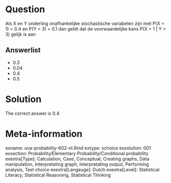 Question
========

Als X en Y onderling onafhankelijke stochastische variabelen zijn met P(X = 1) = 0.4 en P(Y = 3) = 0.1 dan geldt dat de voorwaardelijke kans P(X = 1 | Y = 3) gelijk is aan 

Answerlist
----------
* 0.3
* 0.04
* 0.4
* 0.5

Solution
========

The correct answer is  0.4 

Meta-information
================
exname: uva-probability-602-nl.Rmd 
extype: schoice 
exsolution: 001 
exsection: Probability/Elementary Probability/Conditional probability
exextra[Type]: Calculation, Case, Conceptual, Creating graphs, Data manipulation, Interpretating graph, Interpretating output, Performing analysis, Test choice 
exextra[Langauge]: Dutch 
exextra[Level]: Statistical Literacy, Statistical Reasoning, Statistical Thinking 
